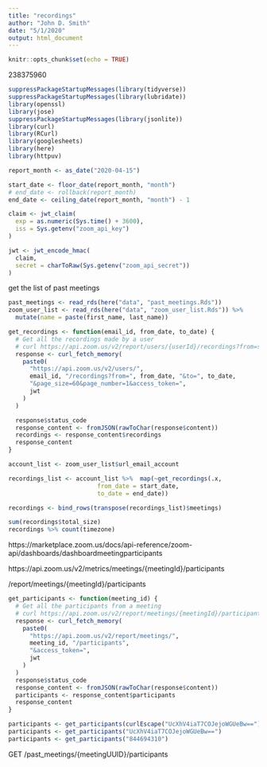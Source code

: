 ```yaml
---
title: "recordings"
author: "John D. Smith"
date: "5/1/2020"
output: html_document
---
```



```r
knitr::opts_chunk$set(echo = TRUE)
```
238375960
```r
suppressPackageStartupMessages(library(tidyverse))
suppressPackageStartupMessages(library(lubridate))
library(openssl)
library(jose)
suppressPackageStartupMessages(library(jsonlite))
library(curl)
library(RCurl)
library(googlesheets)
library(here)
library(httpuv)

report_month <- as_date("2020-04-15")

start_date <- floor_date(report_month, "month")
# end_date <- rollback(report_month)
end_date <- ceiling_date(report_month, "month") - 1

claim <- jwt_claim(
  exp = as.numeric(Sys.time() + 3600),
  iss = Sys.getenv("zoom_api_key")
)

jwt <- jwt_encode_hmac(
  claim,
  secret = charToRaw(Sys.getenv("zoom_api_secret"))
)

```
get the list of past meetings
```r
past_meetings <- read_rds(here("data", "past_meetings.Rds"))
zoom_user_list <- read_rds(here("data", "zoom_user_list.Rds")) %>% 
  mutate(name = paste(first_name, last_name))

```


```r
get_recordings <- function(email_id, from_date, to_date) {
  # Get all the recordings made by a user
  # curl https://api.zoom.us/v2/report/users/{userId}/recordings?from=string&to=string
  response <- curl_fetch_memory(
    paste0(
      "https://api.zoom.us/v2/users/",
      email_id, "/recordings?from=", from_date, "&to=", to_date,
      "&page_size=60&page_number=1&access_token=",
      jwt
    )
  )

  response$status_code
  response_content <- fromJSON(rawToChar(response$content))
  recordings <- response_content$recordings
  response_content
}
```

```r
account_list <- zoom_user_list$url_email_account

recordings_list <- account_list %>%  map(~get_recordings(.x,
                         from_date = start_date,
                         to_date = end_date))

recordings <- bind_rows(transpose(recordings_list)$meetings)

```

```r
sum(recordings$total_size)
recordings %>% count(timezone)
```

https://marketplace.zoom.us/docs/api-reference/zoom-api/dashboards/dashboardmeetingparticipants

  https://api.zoom.us/v2/metrics/meetings/{meetingId}/participants

/report/meetings/{meetingId}/participants

```r
get_participants <- function(meeting_id) {
  # Get all the participants from a meeting
  # curl https://api.zoom.us/v2/report/meetings/{meetingId}/participants
  response <- curl_fetch_memory(
    paste0(
      "https://api.zoom.us/v2/report/meetings/",
      meeting_id, "/participants",
      "&access_token=",
      jwt
    )
  )
  response$status_code
  response_content <- fromJSON(rawToChar(response$content))
  participants <- response_content$participants
  response_content
}

participants <- get_participants(curlEscape("UcXhV4iaT7COJejoWGUeBw=="))
participants <- get_participants("UcXhV4iaT7COJejoWGUeBw==")
participants <- get_participants("844694310")
```

GET
/past_meetings/{meetingUUID}/participants

